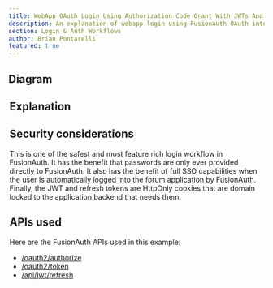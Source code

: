 ```yaml
---
title: WebApp OAuth Login Using Authorization Code Grant With JWTs And Refresh Tokens - Recommended
description: An explanation of webapp login using FusionAuth OAuth interface with the authorization code grant with JWTs and refresh tokens in cookies
section: Login & Auth Workflows
author: Brian Pontarelli
featured: true
---
```


<Intro/>

## Diagram

<Legend/>

<Diagram/>

## Explanation

<OrderedList>
  <Step1/>
  <Step2/>
  <Step3/>
  <Step4/>
  <Step5/>
  <Step6/>
  <Step7/>
  <Step8/>
  <Step9/>
  <Step10/>
</OrderedList>

## Security considerations

This is one of the safest and most feature rich login workflow in FusionAuth. It has the benefit that passwords are only ever provided directly to FusionAuth. It also has the benefit of full SSO capabilities when the user is automatically logged into the forum application by FusionAuth. Finally, the JWT and refresh tokens are HttpOnly cookies that are domain locked to the application backend that needs them.

## APIs used

Here are the FusionAuth APIs used in this example:

* [/oauth2/authorize](/docs/v1/tech/oauth/endpoints#authorize)
* [/oauth2/token](/docs/v1/tech/oauth/endpoints#refresh-token-grant-request)
* [/api/jwt/refresh](/docs/v1/tech/apis/jwt#refresh-a-jwt)

